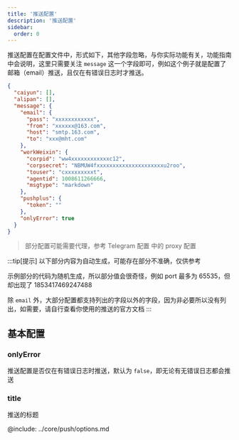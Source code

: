```yaml
---
title: '推送配置'
description: '推送配置'
sidebar:
  order: 0
---
```


推送配置在配置文件中，形式如下，其他字段忽略，与你实际功能有关，功能指南中会说明，这里只需要关注 `message` 这一个字段即可，例如这个例子就是配置了邮箱（email）推送，且仅在有错误日志时才推送。

```json
{
  "caiyun": [],
  "alipan": [],
  "message": {
    "email": {
      "pass": "xxxxxxxxxxxx",
      "from": "xxxxxx@163.com",
      "host": "smtp.163.com",
      "to": "xxx@mht.com"
    },
    "workWeixin": {
      "corpid": "ww4xxxxxxxxxxxxc12",
      "corpsecret": "NBMUW4fxxxxxxxxxxxxxxxxxxxxxu2roo",
      "touser": "cxxxxxxxxxt",
      "agentid": 1008611266666,
      "msgtype": "markdown"
    },
    "pushplus": {
      "token": ""
    },
    "onlyError": true
  }
}
```

> 部分配置可能需要代理，参考 Telegram 配置 中的 proxy 配置

:::tip[提示]
以下部分内容为自动生成，可能存在部分不准确，仅供参考

示例部分的代码为随机生成，所以部分值会很奇怪，例如 port 最多为 65535，但却出现了 1853417469247488

除 `email` 外，大部分配置都支持列出的字段以外的字段，因为非必要所以没有列出，如需要，请自行查看你使用的推送的官方文档
:::

## 基本配置

### onlyError

推送配置是否仅在有错误日志时推送，默认为 `false`，即无论有无错误日志都会推送

### title

推送的标题

@include: ../core/push/options.md

